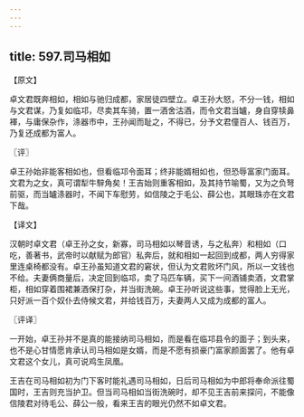 ```yaml
---
---
---
```

title: 597.司马相如
---



【原文】

卓文君既奔相如，相如与驰归成都，家居徒四壁立。卓王孙大怒，不分一钱，相如与文君谋，乃复如临邛，尽卖其车骑，置一酒舍沽酒，而令文君当罏，身自穿犊鼻褌，与庸保杂作，涤器市中，王孙闻而耻之，不得已，分予文君僮百人、钱百万，乃复还成都为富人。

〖评〗

卓王孙始非能客相如也，但看临邛令面耳；终非能婿相如也，但恐辱富家门面耳。文君为之女，真可谓犁牛騂角矣！王吉始则重客相如，及其持节喻蜀，又为之负弩前驱，而当罏涤器时，不闻下车慰劳，如信陵之于毛公、薛公也，其眼珠亦在文君下哉。

【译文】

汉朝时卓文君（卓王孙之女，新寡，司马相如以琴音诱，与之私奔）和相如（口吃，善著书，武帝时以献赋为郎官）私奔后，就和相如一起回到成都，两人穷得家里连桌椅都没有。卓王孙虽知道文君的窘状，但认为文君败坏门风，所以一文钱也不给。夫妻俩商量后，决定回到临邛，卖了马匹车辆，买下一间酒铺卖酒，文君掌柜，相如穿着围裙兼酒保打杂，并当街洗碗。卓王孙听说这些事，觉得脸上无光，只好派一百个奴仆去侍候文君，并给钱百万，夫妻两人又成为成都的富人。

〖评译〗

一开始，卓王孙并不是真的能接纳司马相如，而是看在临邛县令的面子；到头来，也不是心甘情愿肯承认司马相如是女婿，而是不愿有损豪门富家颜面罢了。他有卓文君这个女儿，真可说鸡生凤凰。

王吉在司马相如初为门下客时能礼遇司马相如，日后司马相如为中郎将奉命派往蜀国时，王吉则充当护卫。但当司马相如当街洗碗时，却不见王吉前来探问，不能像信陵君对待毛公、薛公一般，看来王吉的眼光仍然不如卓文君。